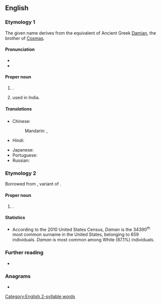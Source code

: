 {{also|daman|damán|dã man}}
==English==
{{wikipedia}}

===Etymology 1===
The given name derives from the {{bor|en|sa|-}} equivalent of Ancient Greek [[Damian]], the brother of [[Cosmas]].

====Pronunciation====
* {{IPA|en|/dəˈmɑːn/}}
* {{rhymes|en|ɑːn|s=2}}

====Proper noun====
{{en-proper noun}}

# {{place|en|capital|uterr:pref/Dadra and Nagar Haveli and Daman and Diu|c/India}}.
# {{given name|en|male|from=Sanskrit}} used in India.

=====Translations=====
{{trans-top|state capital of Dadra and Nagar Haveli and Daman and Diu, India}}
* Chinese:
*: Mandarin: {{t+|cmn|達曼|sc=Hani}}, {{t+|cmn|达曼|tr=Dāmàn|sc=Hani}}
* Hindi: {{t+|hi|दमन}}
{{trans-mid}}
* Japanese: {{t|ja|ダマン|tr=Daman}}
* Portuguese: {{t+|pt|Damão}}
* Russian: {{t|ru|Дама́н|m}}
{{trans-bottom}}

===Etymology 2===
Borrowed from {{bor|en|nl|Daman}}, variant of {{m|nl|Damman}}.

====Proper noun====
{{en-proper noun|Damans}}

# {{surname|en|from=Dutch|nodot=1}}.

====Statistics====
* According to the 2010 United States Census, ''Daman'' is the 34390<sup>th</sup> most common surname in the United States, belonging to 659 individuals. ''Daman'' is most common among White (87.1%) individuals.

===Further reading===
* {{R:en:DAFN}}

===Anagrams===
* {{anagrams|en|a=aadmn|A and M|A. and M.|Madan|Manda|ad-man|adman|amand}}

[[Category:English 2-syllable words]]